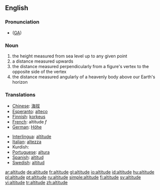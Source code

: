 ==English==
===Pronunciation===
*{{IPA|/ˈæltəˌtud/}} ([[w:General American|GA]])
===Noun===
# the height measured from sea level up to any given point
# a distance measured upwards
# the distance measured perpendicularly from a figure's vertex to the opposite side of the vertex
# the distance measured angularly of a heavenly body above our Earth's horizon

===Translations===
{{top}}
*[[Chinese]]: [[海拔]]
*[[Esperanto]]: [[alteco]]
*[[Finnish]]: [[korkeus]]
*[[French]]: altitude ''f'' 
*[[German]]: [[Höhe]]
{{mid}}
*[[Interlingua]]: [[altitude]] 
*[[Italian]]: [[altezza]] {{f}}
*Kurdish: {{KUchar|[[به‌رزی]]}}
*[[Portuguese]]: [[altura]] 
*[[Spanish]]: [[altitud]]
*[[Swedish]]: [[altitud]] {{c}}
{{bottom}}

[[ar:altitude]]
[[de:altitude]]
[[fr:altitude]]
[[gl:altitude]]
[[io:altitude]]
[[id:altitude]]
[[hu:altitude]]
[[pl:altitude]]
[[pt:altitude]]
[[ru:altitude]]
[[simple:altitude]]
[[fi:altitude]]
[[sv:altitude]]
[[vi:altitude]]
[[tr:altitude]]
[[zh:altitude]]